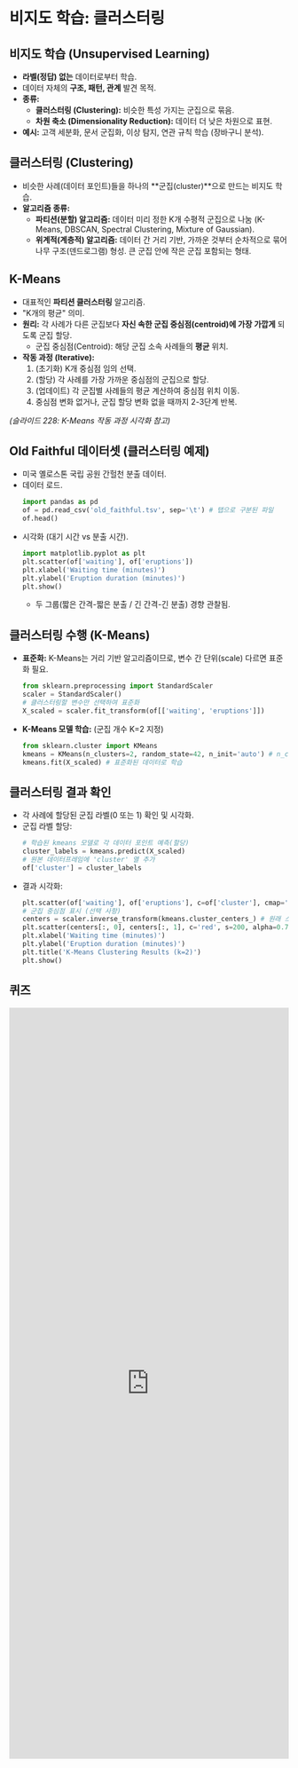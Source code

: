 # 비지도 학습: 클러스터링

## 비지도 학습 (Unsupervised Learning)

*   **라벨(정답) 없는** 데이터로부터 학습.
*   데이터 자체의 **구조, 패턴, 관계** 발견 목적.
*   **종류:**
    *   **클러스터링 (Clustering):** 비슷한 특성 가지는 군집으로 묶음.
    *   **차원 축소 (Dimensionality Reduction):** 데이터 더 낮은 차원으로 표현.
*   **예시:** 고객 세분화, 문서 군집화, 이상 탐지, 연관 규칙 학습 (장바구니 분석).

## 클러스터링 (Clustering)

*   비슷한 사례(데이터 포인트)들을 하나의 **군집(cluster)**으로 만드는 비지도 학습.
*   **알고리즘 종류:**
    *   **파티션(분할) 알고리즘:** 데이터 미리 정한 K개 수평적 군집으로 나눔 (K-Means, DBSCAN, Spectral Clustering, Mixture of Gaussian).
    *   **위계적(계층적) 알고리즘:** 데이터 간 거리 기반, 가까운 것부터 순차적으로 묶어 나무 구조(덴드로그램) 형성. 큰 군집 안에 작은 군집 포함되는 형태.

## K-Means

*   대표적인 **파티션 클러스터링** 알고리즘.
*   "K개의 평균" 의미.
*   **원리:** 각 사례가 다른 군집보다 **자신 속한 군집 중심점(centroid)에 가장 가깝게** 되도록 군집 할당.
    *   군집 중심점(Centroid): 해당 군집 소속 사례들의 **평균** 위치.
*   **작동 과정 (Iterative):**
    1.  (초기화) K개 중심점 임의 선택.
    2.  (할당) 각 사례를 가장 가까운 중심점의 군집으로 할당.
    3.  (업데이트) 각 군집별 사례들의 평균 계산하여 중심점 위치 이동.
    4.  중심점 변화 없거나, 군집 할당 변화 없을 때까지 2-3단계 반복.

*(슬라이드 228: K-Means 작동 과정 시각화 참고)*

## Old Faithful 데이터셋 (클러스터링 예제)

*   미국 옐로스톤 국립 공원 간헐천 분출 데이터.
*   데이터 로드.
    ```python
    import pandas as pd
    of = pd.read_csv('old_faithful.tsv', sep='\t') # 탭으로 구분된 파일
    of.head()
    ```
*   시각화 (대기 시간 vs 분출 시간).
    ```python
    import matplotlib.pyplot as plt
    plt.scatter(of['waiting'], of['eruptions'])
    plt.xlabel('Waiting time (minutes)')
    plt.ylabel('Eruption duration (minutes)')
    plt.show()
    ```
    *   두 그룹(짧은 간격-짧은 분출 / 긴 간격-긴 분출) 경향 관찰됨.

## 클러스터링 수행 (K-Means)

*   **표준화:** K-Means는 거리 기반 알고리즘이므로, 변수 간 단위(scale) 다르면 표준화 필요.
    ```python
    from sklearn.preprocessing import StandardScaler
    scaler = StandardScaler()
    # 클러스터링할 변수만 선택하여 표준화
    X_scaled = scaler.fit_transform(of[['waiting', 'eruptions']])
    ```
*   **K-Means 모델 학습:** (군집 개수 K=2 지정)
    ```python
    from sklearn.cluster import KMeans
    kmeans = KMeans(n_clusters=2, random_state=42, n_init='auto') # n_clusters=군집수, n_init 권장사항 추가
    kmeans.fit(X_scaled) # 표준화된 데이터로 학습
    ```

## 클러스터링 결과 확인

*   각 사례에 할당된 군집 라벨(0 또는 1) 확인 및 시각화.
*   군집 라벨 할당:
    ```python
    # 학습된 kmeans 모델로 각 데이터 포인트 예측(할당)
    cluster_labels = kmeans.predict(X_scaled)
    # 원본 데이터프레임에 'cluster' 열 추가
    of['cluster'] = cluster_labels
    ```
*   결과 시각화:
    ```python
    plt.scatter(of['waiting'], of['eruptions'], c=of['cluster'], cmap='viridis') # c=군집라벨, cmap=색상맵
    # 군집 중심점 표시 (선택 사항)
    centers = scaler.inverse_transform(kmeans.cluster_centers_) # 원래 스케일로 복원
    plt.scatter(centers[:, 0], centers[:, 1], c='red', s=200, alpha=0.75, marker='X') # 중심점 빨간 X 표시
    plt.xlabel('Waiting time (minutes)')
    plt.ylabel('Eruption duration (minutes)')
    plt.title('K-Means Clustering Results (k=2)')
    plt.show()
    ```

## 퀴즈

<iframe src="https://tally.so/embed/3qz01g?alignLeft=1&hideTitle=1&transparentBackground=1&dynamicHeight=1" loading="lazy" width="100%" height="1354" frameborder="0" marginheight="0" marginwidth="0" title="[통계] 클러스터링"></iframe>
